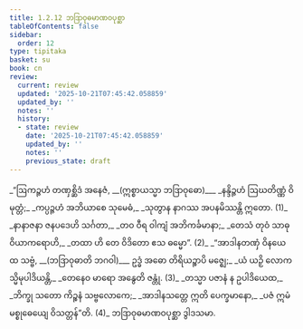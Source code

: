 ```yaml
---
title: 1.2.12 ဘဒြာဝုဓမာဏဝပုစ္ဆာ
tableOfContents: false
sidebar:
  order: 12
type: tipitaka
basket: su
book: cn
review:
  current: review
  updated: '2025-10-21T07:45:42.058859'
  updated_by: ''
  notes: ''
  history:
  - state: review
    date: '2025-10-21T07:45:42.058859'
    updated_by: ''
    notes: ''
    previous_state: draft
---
```



<DynamicBreadcrumb />


<ReviewStatus review={frontmatter.review} showDetails={true} />

<HypothesisAnnotation frontmatter={frontmatter} />

<Division number="126" book="cn" e="ch" v="25" p="17">

<Paragraph number="139" type="verses" book="cn">
_“ဩကဉ္ဇဟံ တဏှစ္ဆိဒံ အနေဇံ, __(ဣစ္စာယသ္မာ ဘဒြာဝုဓော)___  
_နန္ဒိဉ္ဇဟံ ဩဃတိဏ္ဏံ ဝိမုတ္တံ;_  
_ကပ္ပဉ္ဇဟံ အဘိယာစေ သုမေဓံ,_  
_သုတွာန နာဂဿ အပနမိဿန္တိ ဣတော. (1)_  

</Paragraph>

</Division>
<Division number="127" book="cn" e="ch" v="25" p="17">

<Paragraph number="140" type="verses" book="cn">
_နာနာဇနာ ဇနပဒေဟိ သင်္ဂတာ,_  
_တဝ ဝီရ ဝါကျံ အဘိကင်္ခမာနာ;_  
_တေသံ တုဝံ သာဓု ဝိယာကရောဟိ,_  
_တထာ ဟိ တေ ဝိဒိတော ဧသ ဓမ္မော”. (2)_  

</Paragraph>

</Division>
<Division number="128" book="cn" e="ch" v="25" p="17">

<Paragraph number="141" type="verses" book="cn">
_“အာဒါနတဏှံ ဝိနယေထ သဗ္ဗံ, __(ဘဒြာဝုဓာတိ ဘဂဝါ)___  
ဥဒ္ဓံ အဓော တိရိယဉ္စာပိ မဇ္ဈေ;_  
_ယံ ယဉှိ လောကသ္မိမုပါဒိယန္တိ,_  
_တေနေဝ မာရော အနွေတိ ဇန္တုံ. (3)_  

</Paragraph>

</Division>
<Division number="129" book="cn" e="ch" v="25" p="17">

<Paragraph number="142" type="verses" book="cn">
_တသ္မာ ပဇာနံ န ဥပါဒိယေထ,_  
_ဘိက္ခု သတော ကိဉ္စနံ သဗ္ဗလောကေ;_  
_အာဒါနသတ္တေ ဣတိ ပေက္ခမာနော,_  
_ပဇံ ဣမံ မစ္စုဓေယျေ ဝိသတ္တန်”တိ. (4)_  


</Paragraph>
</Division>

<Paragraph number="143" type="center" book="cn">
ဘဒြာဝုဓမာဏဝပုစ္ဆာ ဒွါဒသမာ.
</Paragraph>
